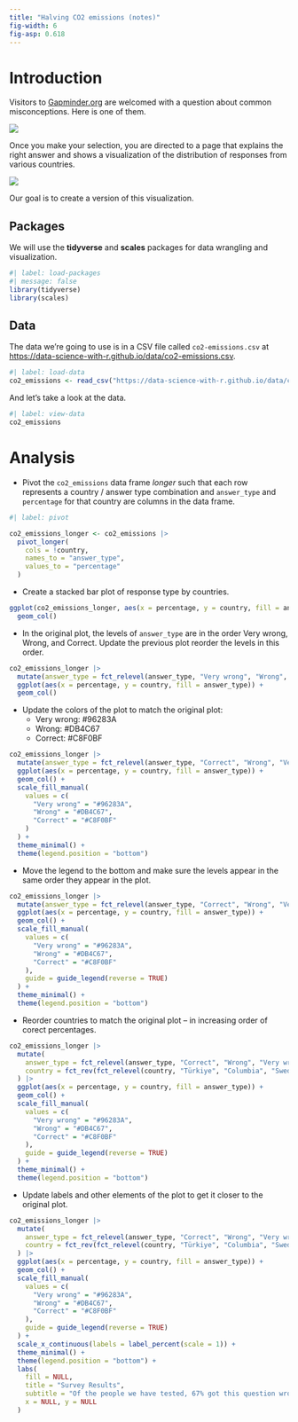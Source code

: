 ```yaml
---
title: "Halving CO2 emissions (notes)"
fig-width: 6
fig-asp: 0.618
---
```


# Introduction

Visitors to [Gapminder.org](https://www.gapminder.org/) are welcomed with a question about common misconceptions.
Here is one of them.

![](https://data-science-with-r.github.io/images/gapminder-co2-question.png)

Once you make your selection, you are directed to a page that explains the right answer and shows a visualization of the distribution of responses from various countries.

![](https://data-science-with-r.github.io/images/gapminder-co2-answers.png)

Our goal is to create a version of this visualization.

## Packages

We will use the **tidyverse** and **scales** packages for data wrangling and visualization.

```r
#| label: load-packages
#| message: false
library(tidyverse)
library(scales)
```

## Data

The data we're going to use is in a CSV file called `co2-emissions.csv` at <https://data-science-with-r.github.io/data/co2-emissions.csv>.

```r
#| label: load-data
co2_emissions <- read_csv("https://data-science-with-r.github.io/data/co2-emissions.csv")
```

And let's take a look at the data.

```r
#| label: view-data
co2_emissions
```

# Analysis

-   Pivot the `co2_emissions` data frame *longer* such that each row represents a country / answer type combination and `answer_type` and `percentage` for that country are columns in the data frame.

```r
#| label: pivot

co2_emissions_longer <- co2_emissions |>
  pivot_longer(
    cols = !country,
    names_to = "answer_type",
    values_to = "percentage"
  )
```

-   Create a stacked bar plot of response type by countries.

```r
ggplot(co2_emissions_longer, aes(x = percentage, y = country, fill = answer_type)) +
  geom_col()
```

-   In the original plot, the levels of `answer_type` are in the order Very wrong, Wrong, and Correct. Update the previous plot reorder the levels in this order.

```r
co2_emissions_longer |>
  mutate(answer_type = fct_relevel(answer_type, "Very wrong", "Wrong", "Correct")) |>
  ggplot(aes(x = percentage, y = country, fill = answer_type)) +
  geom_col()
```

-   Update the colors of the plot to match the original plot:
    -   Very wrong: #96283A
    -   Wrong: #DB4C67
    -   Correct: #C8F0BF

```r
co2_emissions_longer |>
  mutate(answer_type = fct_relevel(answer_type, "Correct", "Wrong", "Very wrong")) |>
  ggplot(aes(x = percentage, y = country, fill = answer_type)) +
  geom_col() +
  scale_fill_manual(
    values = c(
      "Very wrong" = "#96283A",
      "Wrong" = "#DB4C67",
      "Correct" = "#C8F0BF"   
    )
  ) +
  theme_minimal() +
  theme(legend.position = "bottom")
```

-   Move the legend to the bottom and make sure the levels appear in the same order they appear in the plot.

```r
co2_emissions_longer |>
  mutate(answer_type = fct_relevel(answer_type, "Correct", "Wrong", "Very wrong")) |>
  ggplot(aes(x = percentage, y = country, fill = answer_type)) +
  geom_col() +
  scale_fill_manual(
    values = c(
      "Very wrong" = "#96283A",
      "Wrong" = "#DB4C67",
      "Correct" = "#C8F0BF"   
    ),
    guide = guide_legend(reverse = TRUE)
  ) +
  theme_minimal() +
  theme(legend.position = "bottom")
```

-   Reorder countries to match the original plot -- in increasing order of corect percentages.

```r
co2_emissions_longer |>
  mutate(
    answer_type = fct_relevel(answer_type, "Correct", "Wrong", "Very wrong"),
    country = fct_rev(fct_relevel(country, "Türkiye", "Columbia", "Sweden", "Germany", "United Kingdom", "United States", "Kenya", "Pakistan"))
  ) |>
  ggplot(aes(x = percentage, y = country, fill = answer_type)) +
  geom_col() +
  scale_fill_manual(
    values = c(
      "Very wrong" = "#96283A",
      "Wrong" = "#DB4C67",
      "Correct" = "#C8F0BF"   
    ),
    guide = guide_legend(reverse = TRUE)
  ) +
  theme_minimal() +
  theme(legend.position = "bottom")
```

-   Update labels and other elements of the plot to get it closer to the original plot.

```r
co2_emissions_longer |>
  mutate(
    answer_type = fct_relevel(answer_type, "Correct", "Wrong", "Very wrong"),
    country = fct_rev(fct_relevel(country, "Türkiye", "Columbia", "Sweden", "Germany", "United Kingdom", "United States", "Kenya", "Pakistan"))
  ) |>
  ggplot(aes(x = percentage, y = country, fill = answer_type)) +
  geom_col() +
  scale_fill_manual(
    values = c(
      "Very wrong" = "#96283A",
      "Wrong" = "#DB4C67",
      "Correct" = "#C8F0BF"   
    ),
    guide = guide_legend(reverse = TRUE)
  ) +
  scale_x_continuous(labels = label_percent(scale = 1)) +
  theme_minimal() +
  theme(legend.position = "bottom") +
  labs(
    fill = NULL,
    title = "Survey Results",
    subtitle = "Of the people we have tested, 67% got this question wrong.",
    x = NULL, y = NULL
  )
```
